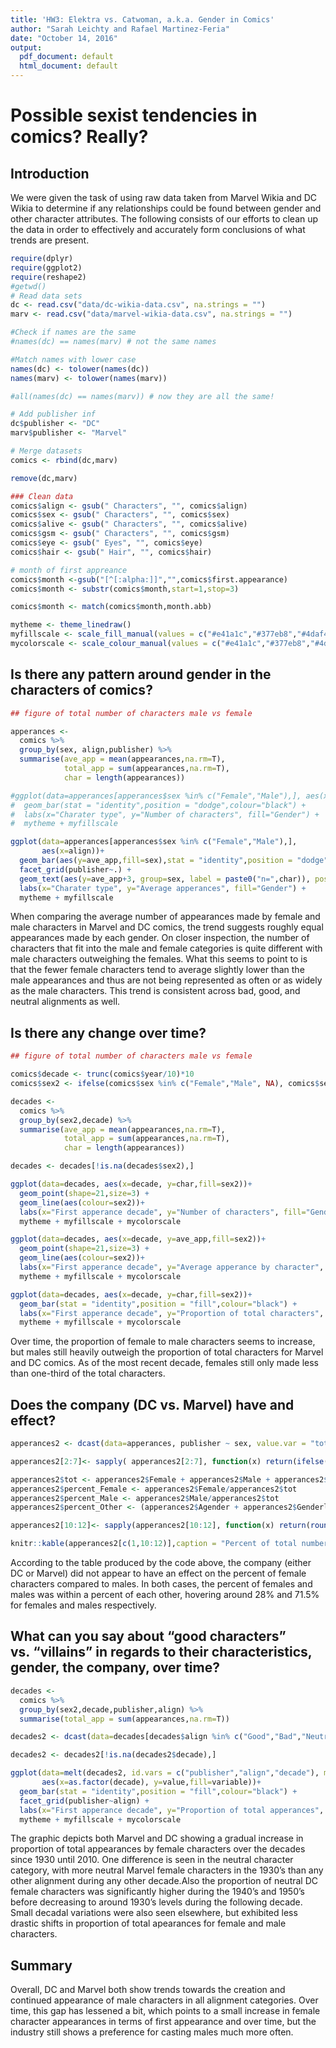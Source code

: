 ```yaml
---
title: 'HW3: Elektra vs. Catwoman, a.k.a. Gender in Comics'
author: "Sarah Leichty and Rafael Martinez-Feria"
date: "October 14, 2016"
output:
  pdf_document: default
  html_document: default
---
```


# Possible sexist tendencies in comics? Really?

## Introduction 

We were given the task of using raw data taken from Marvel Wikia and DC Wikia to determine if any relationships could be found between gender and other character attributes. The following consists of our efforts to clean up the data in order to effectively and accurately form conclusions of what trends are present.   

```r
require(dplyr)
require(ggplot2)
require(reshape2)
#getwd()
# Read data sets
dc <- read.csv("data/dc-wikia-data.csv", na.strings = "")
marv <- read.csv("data/marvel-wikia-data.csv", na.strings = "")

#Check if names are the same
#names(dc) == names(marv) # not the same names

#Match names with lower case
names(dc) <- tolower(names(dc))
names(marv) <- tolower(names(marv))

#all(names(dc) == names(marv)) # now they are all the same!

# Add publisher inf
dc$publisher <- "DC"
marv$publisher <- "Marvel"

# Merge datasets
comics <- rbind(dc,marv)

remove(dc,marv)
```

```r
### Clean data
comics$align <- gsub(" Characters", "", comics$align)
comics$sex <- gsub(" Characters", "", comics$sex)
comics$alive <- gsub(" Characters", "", comics$alive)
comics$gsm <- gsub(" Characters", "", comics$gsm)
comics$eye <- gsub(" Eyes", "", comics$eye)
comics$hair <- gsub(" Hair", "", comics$hair)

# month of first appreance
comics$month <-gsub("[^[:alpha:]]","",comics$first.appearance)
comics$month <- substr(comics$month,start=1,stop=3)

comics$month <- match(comics$month,month.abb)

```

```r

mytheme <- theme_linedraw()
myfillscale <- scale_fill_manual(values = c("#e41a1c","#377eb8","#4daf4a","#984ea3","#ff7f00","#ffff33","#a65628"))
mycolorscale <- scale_colour_manual(values = c("#e41a1c","#377eb8","#4daf4a","#984ea3","#ff7f00","#ffff33","#a65628"))

```

## Is there any pattern around gender in the characters of comics?

```r
## figure of total number of characters male vs female

apperances <- 
  comics %>%
  group_by(sex, align,publisher) %>%
  summarise(ave_app = mean(appearances,na.rm=T),
            total_app = sum(appearances,na.rm=T),
            char = length(appearances))

#ggplot(data=apperances[apperances$sex %in% c("Female","Male"),], aes(x=align, y=char,fill=sex))+
#  geom_bar(stat = "identity",position = "dodge",colour="black") + 
#  labs(x="Charater type", y="Number of characters", fill="Gender") + 
#  mytheme + myfillscale

ggplot(data=apperances[apperances$sex %in% c("Female","Male"),],
       aes(x=align))+
  geom_bar(aes(y=ave_app,fill=sex),stat = "identity",position = "dodge",colour="black") + 
  facet_grid(publisher~.) +
  geom_text(aes(y=ave_app+3, group=sex, label = paste0("n=",char)), position = position_dodge(0.9)) + 
  labs(x="Charater type", y="Average apperances", fill="Gender") + 
  mytheme + myfillscale
```
When comparing the average number of appearances made by female and male characters in Marvel and DC comics, the trend suggests roughly equal appearances made by each gender. On closer inspection, the number of characters that fit into the male and female categories is quite different with male characters outweighing the females. What this seems to point to is that the fewer female characters tend to average slightly lower than the male appearances and thus are not being represented as often or as widely as the male characters. This trend is consistent across bad, good, and neutral alignments as well. 

## Is there any change over time?


```r
## figure of total number of characters male vs female

comics$decade <- trunc(comics$year/10)*10
comics$sex2 <- ifelse(comics$sex %in% c("Female","Male", NA), comics$sex, "Other") 

decades <- 
  comics %>%
  group_by(sex2,decade) %>%
  summarise(ave_app = mean(appearances,na.rm=T),
            total_app = sum(appearances,na.rm=T),
            char = length(appearances))

decades <- decades[!is.na(decades$sex2),]

ggplot(data=decades, aes(x=decade, y=char,fill=sex2))+
  geom_point(shape=21,size=3) + 
  geom_line(aes(colour=sex2))+
  labs(x="First apperance decade", y="Number of characters", fill="Gender", colour="Gender") + 
  mytheme + myfillscale + mycolorscale

ggplot(data=decades, aes(x=decade, y=ave_app,fill=sex2))+
  geom_point(shape=21,size=3) + 
  geom_line(aes(colour=sex2))+
  labs(x="First apperance decade", y="Average apperance by character", fill="Gender",colour="Gender") + 
  mytheme + myfillscale + mycolorscale

ggplot(data=decades, aes(x=decade, y=char,fill=sex2))+
  geom_bar(stat = "identity",position = "fill",colour="black") + 
  labs(x="First apperance decade", y="Proportion of total characters", fill="Gender",colour="Gender") + 
  mytheme + myfillscale + mycolorscale

```

Over time, the proportion of female to male characters seems to increase, but males still heavily outweigh the proportion of total characters for Marvel and DC comics. As of the most recent decade, females still only made less than one-third of the total characters. 

## Does the company (DC vs. Marvel) have and effect?


```r
apperances2 <- dcast(data=apperances, publisher ~ sex, value.var = "total_app",fun.aggregate = sum)

apperances2[2:7]<- sapply( apperances2[2:7], function(x) return(ifelse(is.na(x),0,x)))

apperances2$tot <- apperances2$Female + apperances2$Male + apperances2$Agender + apperances2$Genderless + apperances2$Genderfluid + apperances2$Transgender
apperances2$percent_Female <- apperances2$Female/apperances2$tot
apperances2$percent_Male <- apperances2$Male/apperances2$tot
apperances2$percent_Other <- (apperances2$Agender + apperances2$Genderless + apperances2$Genderfluid + apperances2$Transgender)/apperances2$tot

apperances2[10:12]<- sapply(apperances2[10:12], function(x) return(round(x*100,1)))

knitr::kable(apperances2[c(1,10:12)],caption = "Percent of total number of apperances by gender")

```

According to the table produced by the code above, the company (either DC or Marvel) did not appear to have an effect on the percent of female characters compared to males. In both cases, the percent of females and males was within a percent of each other, hovering around 28% and 71.5% for females and males respectively.

## What can you say about "good characters" vs. "villains" in regards to their characteristics, gender, the company, over time?


```r

decades <- 
  comics %>%
  group_by(sex2,decade,publisher,align) %>%
  summarise(total_app = sum(appearances,na.rm=T))

decades2 <- dcast(data=decades[decades$align %in% c("Good","Bad","Neutral"),], publisher + align + decade ~ sex2, value.var = "total_app",fun.aggregate = sum)

decades2 <- decades2[!is.na(decades2$decade),]

ggplot(data=melt(decades2, id.vars = c("publisher","align","decade"), measure.vars = c("Female","Male","Other")),
       aes(x=as.factor(decade), y=value,fill=variable))+
  geom_bar(stat = "identity",position = "fill",colour="black") + 
  facet_grid(publisher~align) +
  labs(x="First apperance decade", y="Proportion of total apperances", fill="Gender",colour="Gender") + 
  mytheme + myfillscale + mycolorscale


```

The graphic depicts both Marvel and DC showing a gradual increase in proportion of total appearances by female characters over the decades since 1930 until 2010. One difference is seen in the neutral character category, with more neutral Marvel female characters in the 1930's than any other alignment during any other decade.Also the proportion of neutral DC female characters was significantly higher during the 1940's and 1950's before decreasing to around 1930's levels during the following decade. Small decadal variations were also seen elsewhere, but exhibited less drastic shifts in proportion of total apearances for female and male characters. 

## Summary
Overall, DC and Marvel both show trends towards the creation and continued appearance of male characters in all alignment categories. Over time, this gap has lessened a bit, which points to a small increase in female character appearances in terms of first appearance and over time, but the industry still shows a preference for casting males much more often. 